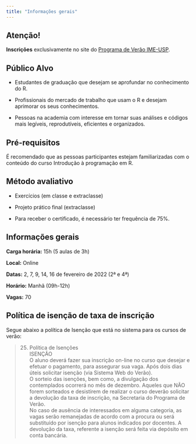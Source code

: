 ```yaml
---
title: "Informações gerais"
---
```


:::{.callout-warning}
## Atenção!
**Inscrições** exclusivamente no site do [Programa de Verão IME-USP](https://www.ime.usp.br/verao/index.php/turmas/apresentacao.php).
:::

## Público Alvo

- Estudantes de graduação que desejam se aprofundar no conhecimento do R.

- Profissionais do mercado de trabalho que usam o R e desejam aprimorar os seus conhecimentos.

- Pessoas na academia com interesse em tornar suas análises e códigos mais legíveis, reprodutíveis, eficientes e organizados.

## Pré-requisitos

É recomendado que as pessoas participantes estejam familiarizadas com o conteúdo do curso Introdução à programação em R.

## Método avaliativo

- Exercícios (em classe e extraclasse)

- Projeto prático final (extraclasse)

- Para receber o certificado, é necessário ter frequência de 75%.


## Informações gerais

**Carga horária:** 15h (5 aulas de 3h)

**Local:** Online

**Datas:** 2, 7, 9, 14, 16 de fevereiro de 2022 (2ª e 4ª)

**Horário:** Manhã (09h-12h)

**Vagas:** 70


## Política de isenção de taxa de inscrição

Segue abaixo a política de Isenção que está no sistema para os cursos de verão:

> 25. Política de Isenções<br>
ISENÇÃO<br>
O aluno deverá fazer sua inscrição on-line no curso que desejar e efetuar o pagamento, para assegurar sua vaga. Após dois dias úteis solicitar isenção (via Sistema Web do Verão).<br>
O sorteio das isenções, bem como, a divulgação dos contemplados ocorrerá no mês de dezembro. Aqueles que NÃO forem sorteados e desistirem de realizar o curso deverão solicitar a devolução da taxa de inscrição, na Secretaria do Programa de Verão. <br>
No caso de ausência de interessados em alguma categoria, as vagas serão remanejadas de acordo com a procura ou será substituído por isenção para alunos indicados por docentes. A devolução da taxa, referente a isenção será feita via depósito em conta bancária.


